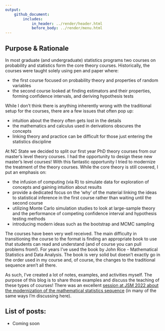 ```yaml
---
output: 
    github_document:
        includes: 
            in_header: ../render/header.html
            before_body: ../render/menu.html
---
```



## Purpose & Rationale

In most graduate (and undergraduate) statistics programs two courses on probability and statistics form the core theory courses. Historically, the courses were taught solely using pen and paper where:

- the first course focused on probability theory and properties of random variables
- the second course looked at finding estimators and their properties, forming confidence intervals, and deriving hypothesis tests

While I don't think there is anything inherently wrong with the traditional setup for the courses, there are a few issues that often pop up:

- intuition about the theory often gets lost in the details
- the mathematics and calculus used in derivations obscures the concepts
- linking theory and practice can be difficult for those just entering the statistics discipline

At NC State we decided to split our first year PhD theory courses from our master's level theory courses. I had the opportunity to design these new master's level courses! With this fantastic opportunity I tried to modernize the treatment of the theory courses. While the core theory is still covered, I put an emphasis on:

- the infusion of computing (via R) to simulate data for exploration of concepts and gaining intuition about results 
- provide a dedicated focus on the 'why' of the material linking the ideas to statistical inference in the first course rather than waiting until the second course
- utilizing Monte Carlo simulation studies to look at large-sample theory and the performance of competing confidence interval and hypothesis testing methods
- introducing modern ideas such as the bootstrap and MCMC sampling

The courses have been very well received. The main difficulty in transitioning the course to the format is finding an appropriate book to use that students can read and understand (and of course you can pull problems from!). For years I've used the book by John Rice - Mathematical Statistics and Data Analysis. The book is very solid but doesn't exactly go in the order used in my course and, of course, the changes to the traditional sequence aren't all there.

As such, I've created a lot of notes, examples, and activities myself. The purpose of this blog is to share those examples and discuss the teaching of these types of courses!  There was an excellent <a href = "https://ww2.amstat.org/meetings/jsm/2022/onlineprogram/ActivityDetails.cfm?SessionID=220799" target = "_blank">session at JSM 2022 about the modernization of the mathematical statistics sequence</a> (in many of the same ways I'm discussing here). 


## List of posts:

- Coming soon

<!--
- <a class = "blog" href = "Post1.html"> Post #1 - description</a>
- <a class = "blog" href = "Post2.html"> Post #2 - description</a>
-->